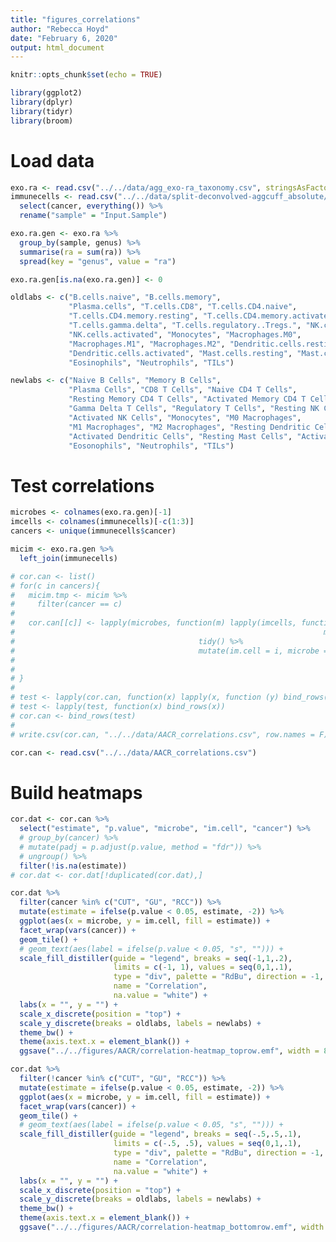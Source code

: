 ```yaml
---
title: "figures_correlations"
author: "Rebecca Hoyd"
date: "February 6, 2020"
output: html_document
---
```


```r
knitr::opts_chunk$set(echo = TRUE)

library(ggplot2)
library(dplyr)
library(tidyr)
library(broom)
```

# Load data
```r
exo.ra <- read.csv("../../data/agg_exo-ra_taxonomy.csv", stringsAsFactors = F)
immunecells <- read.csv("../../data/split-deconvolved-aggcuff_absolute/2019-12-09_cibersort_absolute_aggregated+TILS.csv", stringsAsFactors = F) %>%
  select(cancer, everything()) %>%
  rename("sample" = "Input.Sample")

```


```r
exo.ra.gen <- exo.ra %>%
  group_by(sample, genus) %>%
  summarise(ra = sum(ra)) %>%
  spread(key = "genus", value = "ra")

exo.ra.gen[is.na(exo.ra.gen)] <- 0
```

```r
oldlabs <- c("B.cells.naive", "B.cells.memory", 
             "Plasma.cells", "T.cells.CD8", "T.cells.CD4.naive", 
             "T.cells.CD4.memory.resting", "T.cells.CD4.memory.activated", "T.cells.follicular.helper",
             "T.cells.gamma.delta", "T.cells.regulatory..Tregs.", "NK.cells.resting", 
             "NK.cells.activated", "Monocytes", "Macrophages.M0", 
             "Macrophages.M1", "Macrophages.M2", "Dendritic.cells.resting", 
             "Dendritic.cells.activated", "Mast.cells.resting", "Mast.cells.activated", 
             "Eosinophils", "Neutrophils", "TILs")

newlabs <- c("Naive B Cells", "Memory B Cells", 
             "Plasma Cells", "CD8 T Cells", "Naive CD4 T Cells", 
             "Resting Memory CD4 T Cells", "Activated Memory CD4 T Cells", "Follicular Helper T Cells",
             "Gamma Delta T Cells", "Regulatory T Cells", "Resting NK Cells", 
             "Activated NK Cells", "Monocytes", "M0 Macrophages",
             "M1 Macrophages", "M2 Macrophages", "Resting Dendritic Cells", 
             "Activated Dendritic Cells", "Resting Mast Cells", "Activated Mast Cells", 
             "Eosonophils", "Neutrophils", "TILs")


```

# Test correlations
```r
microbes <- colnames(exo.ra.gen)[-1]
imcells <- colnames(immunecells)[-c(1:3)]
cancers <- unique(immunecells$cancer)

micim <- exo.ra.gen %>%
  left_join(immunecells)
```
```r
# cor.can <- list()
# for(c in cancers){
#   micim.tmp <- micim %>%
#     filter(cancer == c)
#   
#   cor.can[[c]] <- lapply(microbes, function(m) lapply(imcells, function(i) cor.test(micim.tmp[[m]], micim.tmp[[i]],
#                                                                     method = "spearman") %>%
#                                         tidy() %>%
#                                         mutate(im.cell = i, microbe = m, cancer = c))) 
#   
#   
# }
# 
# test <- lapply(cor.can, function(x) lapply(x, function (y) bind_rows(y)))
# test <- lapply(test, function(x) bind_rows(x))
# cor.can <- bind_rows(test)
# 
# write.csv(cor.can, "../../data/AACR_correlations.csv", row.names = F)

cor.can <- read.csv("../../data/AACR_correlations.csv")
```

# Build heatmaps

```r
cor.dat <- cor.can %>%
  select("estimate", "p.value", "microbe", "im.cell", "cancer") %>%
  # group_by(cancer) %>%
  # mutate(padj = p.adjust(p.value, method = "fdr")) %>%
  # ungroup() %>%
  filter(!is.na(estimate))
# cor.dat <- cor.dat[!duplicated(cor.dat),]

cor.dat %>%
  filter(cancer %in% c("CUT", "GU", "RCC")) %>%
  mutate(estimate = ifelse(p.value < 0.05, estimate, -2)) %>%
  ggplot(aes(x = microbe, y = im.cell, fill = estimate)) +
  facet_wrap(vars(cancer)) +
  geom_tile() +
  # geom_text(aes(label = ifelse(p.value < 0.05, "s", ""))) +
  scale_fill_distiller(guide = "legend", breaks = seq(-1,1,.2), 
                       limits = c(-1, 1), values = seq(0,1,.1),
                       type = "div", palette = "RdBu", direction = -1,
                       name = "Correlation",
                       na.value = "white") +
  labs(x = "", y = "") +
  scale_x_discrete(position = "top") +
  scale_y_discrete(breaks = oldlabs, labels = newlabs) +
  theme_bw() +
  theme(axis.text.x = element_blank()) +
  ggsave("../../figures/AACR/correlation-heatmap_toprow.emf", width = 8, height = 3.5)

cor.dat %>%
  filter(!cancer %in% c("CUT", "GU", "RCC")) %>%
  mutate(estimate = ifelse(p.value < 0.05, estimate, -2)) %>%
  ggplot(aes(x = microbe, y = im.cell, fill = estimate)) +
  facet_wrap(vars(cancer)) +
  geom_tile() +
  # geom_text(aes(label = ifelse(p.value < 0.05, "s", ""))) +
  scale_fill_distiller(guide = "legend", breaks = seq(-.5,.5,.1), 
                       limits = c(-.5, .5), values = seq(0,1,.1),
                       type = "div", palette = "RdBu", direction = -1,
                       name = "Correlation",
                       na.value = "white") +
  labs(x = "", y = "") +
  scale_x_discrete(position = "top") +
  scale_y_discrete(breaks = oldlabs, labels = newlabs) +
  theme_bw() +
  theme(axis.text.x = element_blank()) +
  ggsave("../../figures/AACR/correlation-heatmap_bottomrow.emf", width = 8, height = 3.5)
```